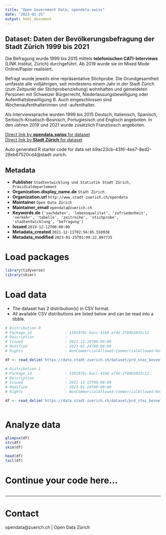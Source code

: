 ```yaml
---
title: "Open Government Data, opendata.swiss"
date: "2023-01-25"
output: html_document
---
```


## Dataset: Daten der Bevölkerungsbefragung der Stadt Zürich 1999 bis 2021

Die Befragung wurde 1999 bis 2015 mittels **telefonischen CATI-Interviews** (LINK Institut, Zürich) durchgeführt. Ab 2019 wurde sie im Mixed Mode Online/Papier realisiert.

Befragt wurde jeweils eine repräsentative Stichprobe. Die Grundgesamtheit umfasste alle volljährigen, seit mindestens einem Jahr in der Stadt Zürich (zum Zeitpunkt der Stichprobenziehung) wohnhaften und gemeldeten Personen mit Schweizer Bürgerrecht, Niederlassungsbewilligung oder Aufenthaltsbewilligung B. Auch eingeschlossen sind Wochenaufenthalterinnen und -aufenthalter. 

Als Interviewsprache wurden 1999 bis 2015 Deutsch, Italienisch, Spanisch, Serbisch-Kroatisch-Bosnisch, Portugiesisch und Englisch angeboten. In den Jahren 2019 und 2021 wurde zusätzlich Französisch angeboten.


[Direct link by **opendata.swiss** for dataset](https://opendata.swiss/de/dataset/daten-der-bevolkerungsbefragung-der-stadt-zurich-1999-bis-20191)<br>
[Direct link by **Stadt Zürich** for dataset](https://data.stadt-zuerich.ch/dataset/prd_stez_bevoelkerungsbefragungen_seit1999_od4731)

Auto generated R starter code for data set b9ac23cb-43f6-4ee7-8ed2-28eb67520cd4@stadt-zurich.

## Metadata

- **Publisher** `Stadtentwicklung und Statistik Stadt Zürich, Präsidialdepartement`
- **Organization.display_name.de** `Stadt Zürich`
- **Organization.url** `http://www.stadt-zuerich.ch/opendata`
- **Maintainer** `Open Data Zürich`
- **Maintainer_email** `opendata@zuerich.ch`
- **Keywords.de** `['sachdaten', 'lebensqualitat', 'zufriedenheit', 'verkehr', 'tabelle', 'zeitreihe', 'stichprobe', 'stadtentwicklung', 'befragung']`
- **Issued** `2019-12-12T00:00:00`
- **Metadata_created** `2021-12-11T02:56:05.550930`
- **Metadata_modified** `2023-01-25T01:09:22.897735`


# Load packages

```r

library(tidyverse)
library(skimr)

```

# Load data

-   The dataset has 2 distribution(s) in CSV format.
-   All available CSV distributions are listed below and can be read into a tibble.

```r

# Distribution 0
# Package_id               : 1591978c-bacc-41b8-af46-2f89b58d1c12
# Description              : 
# Issued                   : 2021-12-10T00:00:00
# Modified                 : 2023-01-24T00:00:00
# Rights                   : NonCommercialAllowed-CommercialAllowed-ReferenceNotRequired

df <- read_delim('https://data.stadt-zuerich.ch/dataset/prd_stez_bevoelkerungsbefragungen_seit1999_od4731/download/BEV473OD4731.csv')

# Distribution 1
# Package_id               : 1591978c-bacc-41b8-af46-2f89b58d1c12
# Description              : 
# Issued                   : 2021-12-13T00:00:00
# Modified                 : 2023-01-24T00:00:00
# Rights                   : NonCommercialAllowed-CommercialAllowed-ReferenceNotRequired

df <- read_delim('https://data.stadt-zuerich.ch/dataset/prd_stez_bevoelkerungsbefragungen_seit1999_od4731/download/codeliste_bvb_ogd.csv')



```

# Analyze data

```r

glimpse(df)
str(df)
skim(df)

head(df)
tail(df)

```

# Continue your code here...

```r

```

------------------------------------------------------------------------

# Contact

opendata@zuerich.ch | Open Data Zürich
